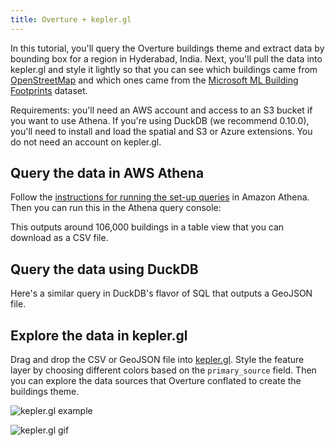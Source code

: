 ```yaml
---
title: Overture + kepler.gl
---
```



In this tutorial, you'll query the Overture buildings theme and extract data by bounding box for a region in Hyderabad, India. Next, you'll pull the data into kepler.gl and style it lightly so that you can see which buildings came from [OpenStreetMap](https://wiki.openstreetmap.org/wiki/Key:building) and which ones came from the [Microsoft ML Building Footprints](https://github.com/microsoft/GlobalMLBuildingFootprints) dataset.

Requirements: you'll need an AWS account and access to an S3 bucket if you want to use Athena. If you're using DuckDB (we recommend 0.10.0), you'll need to install and load the spatial and S3 or Azure extensions. You do not need an account on kepler.gl. 


## Query the data in AWS Athena

 Follow the [instructions for running the set-up queries](./../../accessing-data/cloud-services) in Amazon Athena. Then you can run this in the Athena query console:

<QueryBuilder query={HyderabadBuildingsAthena}></QueryBuilder>

This outputs around 106,000 buildings in a table view that you can download as a CSV file. 

## Query the data using DuckDB
Here's a similar query in DuckDB's flavor of SQL that outputs a GeoJSON file. 

<QueryBuilder query={HyderabadBuildingsDuckDB}></QueryBuilder>

## Explore the data in kepler.gl
Drag and drop the CSV or GeoJSON file into [kepler.gl](https://kepler.gl/demo). Style the feature layer by choosing different colors based on the `primary_source` field. Then you can explore the data sources that Overture conflated to create the buildings theme.

![kepler.gl example](/img/kepler-overture-hyderabad.png)

![kepler.gl gif](/img/kepler_overture_buildings_hyderabad.gif)
